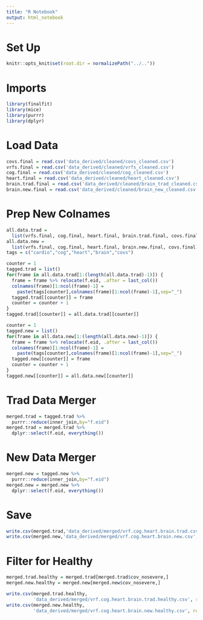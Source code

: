 ```yaml
---
title: "R Notebook"
output: html_notebook
---
```

# Set Up
```r
knitr::opts_knit$set(root.dir = normalizePath("../.."))
```

# Imports
```r
library(finalfit)
library(mice)
library(purrr)
library(dplyr)
```

# Load Data
```r
covs.final = read.csv('data_derived/cleaned/covs_cleaned.csv')
vrfs.final = read.csv('data_derived/cleaned/vrfs_cleaned.csv')
cog.final = read.csv('data_derived/cleaned/cog_cleaned.csv')
heart.final = read.csv('data_derived/cleaned/heart_cleaned.csv')
brain.trad.final = read.csv('data_derived/cleaned/brain_trad_cleaned.csv')
brain.new.final = read.csv('data_derived/cleaned/brain_new_cleaned.csv')
```

# Prep New Colnames
```r
all.data.trad = 
  list(vrfs.final, cog.final, heart.final, brain.trad.final, covs.final)
all.data.new = 
  list(vrfs.final, cog.final, heart.final, brain.new.final, covs.final)
tags = c("cardio","cog","heart","brain","covs")
```

```r
counter = 1
tagged.trad = list()
for(frame in all.data.trad[1:(length(all.data.trad)-1)]) {
  frame = frame %>% relocate(f.eid, .after = last_col())
  colnames(frame)[1:ncol(frame)-1] =
    paste(tags[counter],colnames(frame)[1:ncol(frame)-1],sep="_")
  tagged.trad[[counter]] = frame
  counter = counter + 1
}
tagged.trad[[counter]] = all.data.trad[[counter]]
```

```r
counter = 1
tagged.new = list()
for(frame in all.data.new[1:(length(all.data.new)-1)]) {
  frame = frame %>% relocate(f.eid, .after = last_col())
  colnames(frame)[1:ncol(frame)-1] =
    paste(tags[counter],colnames(frame)[1:ncol(frame)-1],sep="_")
  tagged.new[[counter]] = frame
  counter = counter + 1
}
tagged.new[[counter]] = all.data.new[[counter]]
```

# Trad Data Merger
```r
merged.trad = tagged.trad %>% 
  purrr::reduce(inner_join,by="f.eid")
merged.trad = merged.trad %>% 
  dplyr::select(f.eid, everything())
```


# New Data Merger
```r
merged.new = tagged.new %>% 
  purrr::reduce(inner_join,by="f.eid")
merged.new = merged.new %>% 
  dplyr::select(f.eid, everything())
```

# Save
```r
write.csv(merged.trad,'data_derived/merged/vrf.cog.heart.brain.trad.csv', row.names = FALSE)
write.csv(merged.new,'data_derived/merged/vrf.cog.heart.brain.new.csv', row.names = FALSE)
```

# Filter for Healthy
```r
merged.trad.healthy = merged.trad[merged.trad$cov_nosevere,]
merged.new.healthy = merged.new[merged.new$cov_nosevere,]
```

```r
write.csv(merged.trad.healthy,
          'data_derived/merged/vrf.cog.heart.brain.trad.healthy.csv', row.names = FALSE)
write.csv(merged.new.healthy,
          'data_derived/merged/vrf.cog.heart.brain.new.healthy.csv', row.names = FALSE)
```

